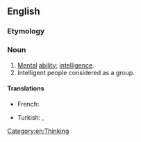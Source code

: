 ==English==

===Etymology===
{{compound|en|brain|power}}

===Noun===
{{en-noun|-|s}}

# [[mental|Mental]] [[ability]]; [[intelligence]].
# Intelligent people considered as a group. {{rfex|en}}

====Translations====
{{trans-top|intelligence}}
* French: {{t|fr|intelligence}}
{{trans-mid}}
* Turkish: {{t|tr|akıl}}, {{t|tr|zekâ}}

[[Category:en:Thinking]]